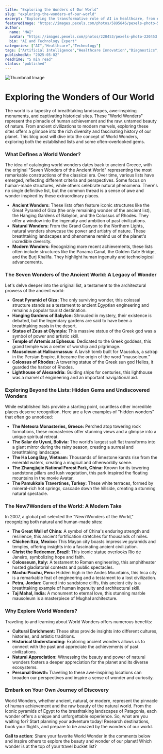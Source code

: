 ```yaml
---
title: "Exploring the Wonders of Our World"
slug: "exploring-the-wonders-of-our-world"
excerpt: "Exploring the transformative role of AI in healthcare, from diagnostics to drug discovery."
featuredImage: "https://images.pexels.com/photos/5895846/pexels-photo-5895846.jpeg?auto=compress&cs=tinysrgb&w=1260&h=750&dpr=1"
author:
  name: "MAI"
  avatar: "https://images.pexels.com/photos/220453/pexels-photo-220453.jpeg?auto=compress&cs=tinysrgb&w=1260&h=750&dpr=1"
  bio: "AI and Technology Expert"
categories: ["AI","Healthcare","Technology"]
tags: ["Artificial Intelligence","Healthcare Innovation","Diagnostics","Drug Discovery"]
publishedAt: "2025-05-02"
readTime: "5 min read"
status: "published"
---
```

![Thumbnail Image](https://images.pexels.com/photos/5895846/pexels-photo-5895846.jpeg?auto=compress&cs=tinysrgb&w=1260&h=750&dpr=1 "AI in Healthcare")

# Exploring the Wonders of Our World

The world is a tapestry of breathtaking landscapes, awe-inspiring monuments, and captivating historical sites.  These "World Wonders" represent the pinnacle of human achievement and the raw, untamed beauty of nature. From ancient civilizations to modern marvels, exploring these sites offers a glimpse into the rich diversity and fascinating history of our planet.  This blog post will dive into the concept of World Wonders, exploring both the established lists and some often-overlooked gems.

### What Defines a World Wonder?

The idea of cataloging world wonders dates back to ancient Greece, with the original "Seven Wonders of the Ancient World" representing the most remarkable constructions of the classical era.  Over time, various lists have emerged, reflecting different criteria and perspectives. Some focus on human-made structures, while others celebrate natural phenomena.  There's no single definitive list, but the common thread is a sense of awe and wonder inspired by these extraordinary places.

* **Ancient Wonders:**  These lists often feature iconic structures like the Great Pyramid of Giza (the only remaining wonder of the ancient list), the Hanging Gardens of Babylon, and the Colossus of Rhodes.  They offer a window into the ingenuity and ambition of past civilizations.
* **Natural Wonders:** From the Grand Canyon to the Northern Lights, natural wonders showcase the power and artistry of nature.  These breathtaking landscapes and phenomena remind us of the planet's incredible diversity.
* **Modern Wonders:**  Recognizing more recent achievements, these lists often include structures like the Panama Canal, the Golden Gate Bridge, and the Burj Khalifa. They highlight human ingenuity and technological advancements.

### The Seven Wonders of the Ancient World: A Legacy of Wonder

Let's delve deeper into the original list, a testament to the architectural prowess of the ancient world:

* **Great Pyramid of Giza:** The only surviving wonder, this colossal structure stands as a testament to ancient Egyptian engineering and remains a popular tourist destination.
* **Hanging Gardens of Babylon:**  Shrouded in mystery, their existence is debated, but the legendary gardens are said to have been a breathtaking oasis in the desert.
* **Statue of Zeus at Olympia:** This massive statue of the Greek god was a symbol of power and artistic skill.
* **Temple of Artemis at Ephesus:** Dedicated to the Greek goddess, this grand temple was a center of worship and pilgrimage.
* **Mausoleum at Halicarnassus:**  A lavish tomb built for Mausolus, a satrap in the Persian Empire, it became the origin of the word "mausoleum."
* **Colossus of Rhodes:**  A towering statue of the Greek sun god Helios, it guarded the harbor of Rhodes.
* **Lighthouse of Alexandria:**  Guiding ships for centuries, this lighthouse was a marvel of engineering and an important navigational aid.


### Exploring Beyond the Lists: Hidden Gems and Undiscovered Wonders

While established lists provide a starting point, countless other incredible places deserve recognition. Here are a few examples of "hidden wonders" that often go unnoticed:

* **The Meteora Monasteries, Greece:**  Perched atop towering rock formations, these monasteries offer stunning views and a glimpse into a unique spiritual retreat.
* **The Salar de Uyuni, Bolivia:**  The world’s largest salt flat transforms into a giant mirror during the rainy season, creating a surreal and breathtaking landscape.
* **The Ha Long Bay, Vietnam:** Thousands of limestone karsts rise from the emerald waters, creating a magical and otherworldly scene.
* **The Zhangjiajie National Forest Park, China:**  Known for its towering sandstone pillars and lush vegetation, this park inspired the floating mountains in the movie Avatar.
* **The Pamukkale Travertines, Turkey:**  These white terraces, formed by mineral-rich hot springs, cascade down the hillside, creating a stunning natural spectacle.


###  The New7Wonders of the World: A Modern Take

In 2007, a global poll selected the "New7Wonders of the World," recognizing both natural and human-made sites:

* **The Great Wall of China:** A symbol of China's enduring strength and resilience, this ancient fortification stretches for thousands of miles.
* **Chichen Itza, Mexico:**  This Mayan city boasts impressive pyramids and temples, offering insights into a fascinating ancient civilization.
* **Christ the Redeemer, Brazil:** This iconic statue overlooks Rio de Janeiro, symbolizing hope and faith.
* **Colosseum, Italy:** A testament to Roman engineering, this amphitheater hosted gladiatorial contests and public spectacles.
* **Machu Picchu, Peru:**  Hidden high in the Andes Mountains, this Inca city is a remarkable feat of engineering and a testament to a lost civilization.
* **Petra, Jordan:** Carved into sandstone cliffs, this ancient city is a breathtaking example of human ingenuity and architectural skill.
* **Taj Mahal, India:** A monument to eternal love, this stunning marble mausoleum is a masterpiece of Mughal architecture.


### Why Explore World Wonders?

Traveling to and learning about World Wonders offers numerous benefits:

* **Cultural Enrichment:**  These sites provide insights into different cultures, histories, and artistic traditions.
* **Historical Understanding:**  Exploring ancient wonders allows us to connect with the past and appreciate the achievements of past civilizations.
* **Natural Appreciation:**  Witnessing the beauty and power of natural wonders fosters a deeper appreciation for the planet and its diverse ecosystems.
* **Personal Growth:**  Traveling to these awe-inspiring locations can broaden our perspectives and inspire a sense of wonder and curiosity.


###  Embark on Your Own Journey of Discovery

World Wonders, whether ancient, natural, or modern, represent the pinnacle of human achievement and the raw beauty of the natural world. From the iconic pyramids of Egypt to the breathtaking landscapes of Patagonia, each wonder offers a unique and unforgettable experience. So, what are you waiting for? Start planning your adventure today!  Research destinations, book your flights, and prepare to be amazed by the wonders of our world.


**Call to action:**  Share your favorite World Wonder in the comments below and inspire others to explore the beauty and wonder of our planet!  Which wonder is at the top of your travel bucket list?
